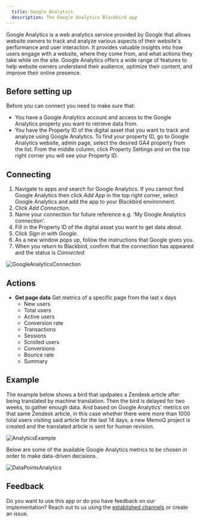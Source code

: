 ```yaml
---
  title: Google Analytics
  description: The Google Analytics Blackbird app
---
```


<LinkCard title="View on Github" target="_blank" href="https://github.com/bb-io/GoogleAnalytics" icon="github" />

Google Analytics is a web analytics service provided by Google that allows website owners to track and analyze various aspects of their website's performance and user interaction. It provides valuable insights into how users engage with a website, where they come from, and what actions they take while on the site. Google Analytics offers a wide range of features to help website owners understand their audience, optimize their content, and improve their online presence.

## Before setting up

Before you can connect you need to make sure that:

- You have a Google Analytics account and access to the Google Analytics property you want to retrieve data from.
- You have the Property ID of the digital asset that you want to track and analyze using Google Analytics. To find your property ID, go to Google Analytics website, admin page, select the desired GA4 property from the list. From the middle column, click Property Settings and on the top right corner you will see your Property ID.

## Connecting

1. Navigate to apps and search for Google Analytics. If you cannot find Google Analytics then click _Add App_ in the top right corner, select Google Analytics and add the app to your Blackbird environment.
2. Click _Add Connection_.
3. Name your connection for future reference e.g. 'My Google Analytics connection'.
4. Fill in the Property ID of the digital asset you want to get data about.
5. Click _Sign in with Google_.
6. As a new window pops up, follow the instructions that Google gives you.
7. When you return to Blackbird, confirm that the connection has appeared and the status is _Connected_.

![GoogleAnalyticsConnection](https://raw.githubusercontent.com/bb-io/GoogleAnalytics/main/image/README/GoogleAnalyticsConnection.png)

## Actions

- **Get page data** Get metrics of a specific page from the last x days
	- New users
	- Total users
	- Active users
	- Conversion rate
	- Transactions
	- Sessions
	- Scrolled users
	- Conversions
	- Bounce rate
	- Summary

## Example

The example below shows a bird that updpates a Zendesk article after being translated by machine translation. Then the bird is delayed for two weeks, to gather enough data. And based on Google Analytics' metrics on that same Zendesk article, in this case whether there were more than 1000 total users visiting said article for the last 14 days, a new MemoQ project is created and the translated article is sent for human revision. 

![AnalyticsExample](https://raw.githubusercontent.com/bb-io/GoogleAnalytics/main/image/README/AnalyticsExample.png)

Below are some of the available Google Analytics metrics to be chosen in order to make data-driven decisions.

![DataPointsAnalytics](https://raw.githubusercontent.com/bb-io/GoogleAnalytics/main/image/README/DataPointsAnalytics.png)

## Feedback

Do you want to use this app or do you have feedback on our implementation? Reach out to us using the [established channels](https://www.blackbird.io/) or create an issue.

